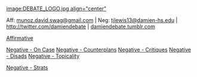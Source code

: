 [[image:DEBATE_LOGO.jpg align="center"]]

Aff: [[mailto:munoz.david.swag@gmail.com|munoz.david.swag@gmail.com]] | Neg: [[mailto:tjlewis13@damien-hs.edu|tjlewis13@damien-hs.edu]] |[[http://twitter.com/damiendebate| http://twitter.com/damiendebate]] | [[http://damiendebate.tumblr.com|damiendebate.tumblr.com]]

[[2011-2012 - Damien (CA) - Tim Lewis & David Munoz - Affirmative|Affirmative]]

[[2011-2012 - Damien (CA) - Tim Lewis & David Munoz - Negative - On Case|Negative - On Case]]
[[2011-2012 - Damien (CA) - Tim Lewis & David Munoz - Negative - Counterplans|Negative - Counterplans]]
[[2011-2012 - Damien (CA) - Tim Lewis & David Munoz - Negative - Critiques|Negative - Critiques]]
[[2011-2012 - Damien (CA) - Tim Lewis & David Munoz - Negative - Disads|Negative - Disads]]
[[2011-2012 - Damien (CA) - Tim Lewis & David Munoz - Negative - Topicality|Negative - Topicality]]

[[2011-2012 - Damien (CA) - Tim Lewis & David Munoz - Negative - Strats|Negative - Strats]]